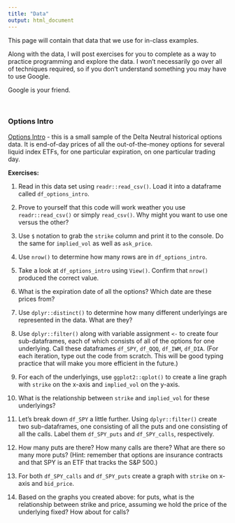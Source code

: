 ```yaml
---
title: "Data"
output: html_document
---
```


This page will contain that data that we use for in-class examples.

Along with the data, I will post exercises for you to complete as a way to practice programming and explore the data.  I won't necessarily go over all of techniques required, so if you don't understand something you may have to use Google. 

Google is your friend.

&nbsp;

### Options Intro

[Options Intro](data_options_intro.csv) - this is a small sample of the Delta Neutral historical options data.  It is end-of-day prices of all the out-of-the-money options for several liquid index ETFs, for one particular expiration, on one particular trading day.

**Exercises:**

1. Read in this data set using `readr::read_csv()`.  Load it into a dataframe called `df_options_intro`.

1. Prove to yourself that this code will work weather you use `readr::read_csv()` or simply `read_csv()`.  Why might you want to use one versus the other?

1. Use `$` notation to grab the `strike` column and print it to the console.  Do the same for `implied_vol` as well as `ask_price`.

1. Use `nrow()` to determine how many rows are in `df_options_intro`.

1. Take a look at `df_options_intro` using `View()`.  Confirm that `nrow()` produced the correct value.  

1. What is the expiration date of all the options?  Which date are these prices from?

1. Use `dplyr::distinct()` to determine how many different underlyings are represented in the data.  What are they?

1. Use `dplyr::filter()` along with variable assignment `<-` to create four sub-dataframes, each of which consists of all of the options for one underlying.  Call these dataframes `df_SPY`, `df_QQQ`, `df_IWM`, `df_DIA`.  (For each iteration, type out the code from scratch. This will be good typing practice that will make you more efficient in the future.)

1. For each of the underlyings, use `ggplot2::qplot()` to create a line graph with `strike` on the x-axis and `implied_vol` on the y-axis.

1. What is the relationship between `strike` and `implied_vol` for these underlyings?

1. Let's break down `df_SPY` a little further.  Using `dplyr::filter()` create two sub-dataframes, one consisting of all the puts and one consisting of all the calls.  Label them `df_SPY_puts` and `df_SPY_calls`, respectively.

1. How many puts are there? How many calls are there?  What are there so many more puts? (Hint: remember that options are insurance contracts and that SPY is an ETF that tracks the S&P 500.)

1. For both `df_SPY_calls` and `df_SPY_puts` create a graph with `strike` on x-axis and `bid_price`.  

1. Based on the graphs you created above: for puts, what is the relationship between strike and price, assuming we hold the price of the underlying fixed?  How about for calls? 

